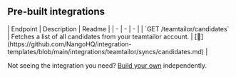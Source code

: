 
## Pre-built integrations

<AccordionGroup>


<Accordion title="Others">
| Endpoint | Description | Readme |
| - | - | - |
| `GET /teamtailor/candidates` | Fetches a list of all candidates from your teamtailor account. | [🔗](https://github.com/NangoHQ/integration-templates/blob/main/integrations/teamtailor/syncs/candidates.md) |
</Accordion>

</AccordionGroup>

<Tip>Not seeing the integration you need? [Build your own](https://nango.dev/docs/guides/platform/functions) independently.</Tip>
